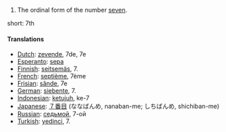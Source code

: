 # The ordinal form of the number [[seven]].

short: 7th

====Translations====

*[[Dutch]]: [[zevende]], 7de, 7e
*[[Esperanto]]: [[sepa]]
*[[Finnish]]: [[seitsemäs]], 7.
*[[French]]: [[septième]], 7ème
*[[Frisian]]: [[sânde]], 7e
*[[German]]: [[siebente]], 7.
*[[Indonesian]]: [[ketujuh]], ke-7
*[[Japanese]]: [[７番目]] (ななばんめ, nanaban-me; しちばんめ, shichiban-me)
*[[Russian]]: [[седьмой]], 7-ой
*[[Turkish]]: [[yedinci]], 7.